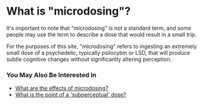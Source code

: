 # What is "microdosing"?

It's important to note that "microdosing" is not a standard term, and some people may use the term to describe a dose that would result in a small trip.

For the purposes of this site, "microdosing" refers to ingesting an extremely small dose of a psychedelic, typically psilocybin or LSD, that will produce subtle cognitive changes without significantly altering perception.

### You May Also Be Interested In

- [What are the effects of microdosing?](/feeling)
- [What is the point of a 'subperceptual' dose?](/subperceptual)
